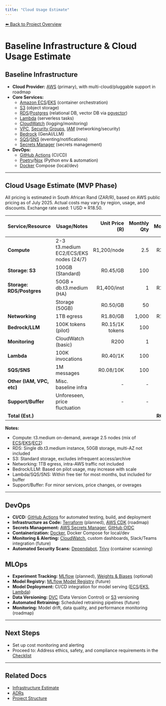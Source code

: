 ```yaml
---
title: "Cloud Usage Estimate"
---
```


[⬅️ Back to Project Overview](/)
# Baseline Infrastructure & Cloud Usage Estimate

## Baseline Infrastructure
- **Cloud Provider:** [AWS](https://aws.amazon.com/) (primary), with multi-cloud/pluggable support in roadmap
- **Core Services:**
  - [Amazon ECS](https://aws.amazon.com/ecs/)/[EKS](https://aws.amazon.com/eks/) (container orchestration)
  - [S3](https://aws.amazon.com/s3/) (object storage)
  - [RDS](https://aws.amazon.com/rds/)/[Postgres](https://www.postgresql.org/) (relational DB, vector DB via [pgvector](https://github.com/pgvector/pgvector))
  - [Lambda](https://aws.amazon.com/lambda/) (serverless tasks)
  - [CloudWatch](https://aws.amazon.com/cloudwatch/) (logging/monitoring)
  - [VPC](https://aws.amazon.com/vpc/), [Security Groups](https://docs.aws.amazon.com/vpc/latest/userguide/VPC_SecurityGroups.html), [IAM](https://aws.amazon.com/iam/) (networking/security)
  - [Bedrock](https://docs.aws.amazon.com/bedrock/latest/userguide/what-is-bedrock.html) (GenAI/LLM)
  - [SQS](https://aws.amazon.com/sqs/)/[SNS](https://aws.amazon.com/sns/) (eventing/notifications)
  - [Secrets Manager](https://aws.amazon.com/secrets-manager/) (secrets management)
- **DevOps:**
  - [GitHub Actions](https://github.com/features/actions) (CI/CD)
  - [Poetry](https://python-poetry.org/)/[Nox](https://nox.thea.codes/) (Python env & automation)
  - [Docker](https://www.docker.com/) Compose (local/dev)

---

## Cloud Usage Estimate (MVP Phase)
All pricing is estimated in South African Rand (ZAR/R), based on AWS public pricing as of July 2025. Actual costs may vary by region, usage, and discounts. Exchange rate used: 1 USD ≈ R18.50.

| Service/Resource         | Usage/Notes                                 | Unit Price (R)    | Monthly Qty   | Est. Monthly (R) |
|-------------------------|---------------------------------------------|------------------:|-------------:|----------------:|
| **Compute**             | 2-3 t3.medium EC2/ECS/EKS nodes (24/7)      |        R1,200/node |          2.5 |         R3,000  |
| **Storage: S3**         | 100GB (Standard)                            |           R0.45/GB |          100 |            R45  |
| **Storage: RDS/Postgres**| 50GB + db.t3.medium (HA)                   |        R1,400/inst |            1 |         R1,400  |
|                         | Storage (50GB)                             |           R0.50/GB |           50 |            R25  |
| **Networking**          | 1TB egress                                 |           R1.80/GB |        1,000 |         R1,800  |
| **Bedrock/LLM**         | 100K tokens (pilot)                        |     R0.15/1K tokens |          100 |            R15  |
| **Monitoring**          | CloudWatch (basic)                         |              R200 |            1 |           R200  |
| **Lambda**              | 100K invocations                           |          R0.40/1K |          100 |            R40  |
| **SQS/SNS**             | 1M messages                                |         R0.08/10K |          100 |             R8  |
| **Other (IAM, VPC, etc)**| Misc. baseline infra                       |                 - |            - |           R150  |
| **Support/Buffer**      | Unforeseen, price fluctuation              |                 - |            - |           R300  |
| **Total (Est.)**        |                                             |                  |              |     **R6,991**  |

**Notes:**
- Compute: t3.medium on-demand, average 2.5 nodes (mix of [ECS](https://aws.amazon.com/ecs/)/[EKS](https://aws.amazon.com/eks/)/[EC2](https://aws.amazon.com/ec2/))
- RDS: Single db.t3.medium instance, 50GB storage, multi-AZ not included
- S3: Standard storage, excludes infrequent access/archive
- Networking: 1TB egress, intra-AWS traffic not included
- Bedrock/LLM: Based on pilot usage, may increase with scale
- Lambda/SQS/SNS: Within free tier for most months, but included for buffer
- Support/Buffer: For minor services, price changes, or overages

---

## DevOps
- **CI/CD:** [GitHub Actions](https://github.com/features/actions) for automated testing, build, and deployment
- **Infrastructure as Code:** [Terraform](https://www.terraform.io/) (planned), [AWS CDK](https://docs.aws.amazon.com/cdk/latest/guide/home.html) (roadmap)
- **Secrets Management:** [AWS Secrets Manager](https://aws.amazon.com/secrets-manager/), [GitHub OIDC](https://docs.github.com/en/actions/deployment/security-hardening-your-deployments/about-security-hardening-with-openid-connect)
- **Containerization:** [Docker](https://www.docker.com/), Docker Compose for local/dev
- **Monitoring & Alerting:** [CloudWatch](https://aws.amazon.com/cloudwatch/), custom dashboards, Slack/Teams integration (future)
- **Automated Security Scans:** [Dependabot](https://github.com/dependabot), [Trivy](https://aquasecurity.github.io/trivy/) (container scanning)

## MLOps
- **Experiment Tracking:** [MLflow](https://mlflow.org/) (planned), [Weights & Biases](https://wandb.ai/) (optional)
- **Model Registry:** [MLflow Model Registry](https://mlflow.org/docs/latest/model-registry.html) (future)
- **Model Deployment:** CI/CD integration for model serving ([ECS](https://aws.amazon.com/ecs/)/[EKS](https://aws.amazon.com/eks/), [Lambda](https://aws.amazon.com/lambda/))
- **Data Versioning:** [DVC](https://dvc.org/) (Data Version Control) or [S3](https://aws.amazon.com/s3/) versioning
- **Automated Retraining:** Scheduled retraining pipelines (future)
- **Monitoring:** Model drift, data quality, and performance monitoring (roadmap)

---

## Next Steps
- Set up cost monitoring and alerting
- Proceed to: Address ethics, safety, and compliance requirements in the [Checklist](/checklist)

---

## Related Docs
- [Infrastructure Estimate](/infra_estimate)
- [ADRs](/adrs)
- [Project Structure](/project_structure)
